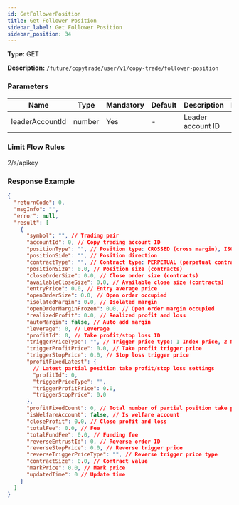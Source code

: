```yaml
---
id: GetFollowerPosition
title: Get Follower Position
sidebar_label: Get Follower Position
sidebar_position: 34
---
```


**Type:** GET

**Description:** `/future/copytrade/user/v1/copy-trade/follower-position`

### Parameters

| Name            | Type   | Mandatory | Default | Description       | Ranges |
| --------------- | ------ | --------- | ------- | ----------------- | ------ |
| leaderAccountId | number | Yes       | -       | Leader account ID | -      |

### Limit Flow Rules

2/s/apikey

### Response Example

```json
{
  "returnCode": 0,
  "msgInfo": "",
  "error": null,
  "result": [
    {
      "symbol": "", // Trading pair
      "accountId": 0, // Copy trading account ID
      "positionType": "", // Position type: CROSSED (cross margin), ISOLATED (isolated margin)
      "positionSide": "", // Position direction
      "contractType": "", // Contract type: PERPETUAL (perpetual contract), PREDICT (prediction contract)
      "positionSize": 0.0, // Position size (contracts)
      "closeOrderSize": 0.0, // Close order size (contracts)
      "availableCloseSize": 0.0, // Available close size (contracts)
      "entryPrice": 0.0, // Entry average price
      "openOrderSize": 0.0, // Open order occupied
      "isolatedMargin": 0.0, // Isolated margin
      "openOrderMarginFrozen": 0.0, // Open order margin occupied
      "realizedProfit": 0.0, // Realized profit and loss
      "autoMargin": false, // Auto add margin
      "leverage": 0, // Leverage
      "profitId": 0, // Take profit/stop loss ID
      "triggerPriceType": "", // Trigger price type: 1 Index price, 2 Mark price, 3 Latest price
      "triggerProfitPrice": 0.0, // Take profit trigger price
      "triggerStopPrice": 0.0, // Stop loss trigger price
      "profitFixedLatest": {
        // Latest partial position take profit/stop loss settings
        "profitId": 0,
        "triggerPriceType": "",
        "triggerProfitPrice": 0.0,
        "triggerStopPrice": 0.0
      },
      "profitFixedCount": 0, // Total number of partial position take profit/stop loss
      "isWelfareAccount": false, // Is welfare account
      "closeProfit": 0.0, // Close profit and loss
      "totalFee": 0.0, // Fee
      "totalFundFee": 0.0, // Funding fee
      "reverseEntrustId": 0, // Reverse order ID
      "reverseStopPrice": 0.0, // Reverse trigger price
      "reverseTriggerPriceType": "", // Reverse trigger price type
      "contractSize": 0.0, // Contract value
      "markPrice": 0.0, // Mark price
      "updatedTime": 0 // Update time
    }
  ]
}
```
